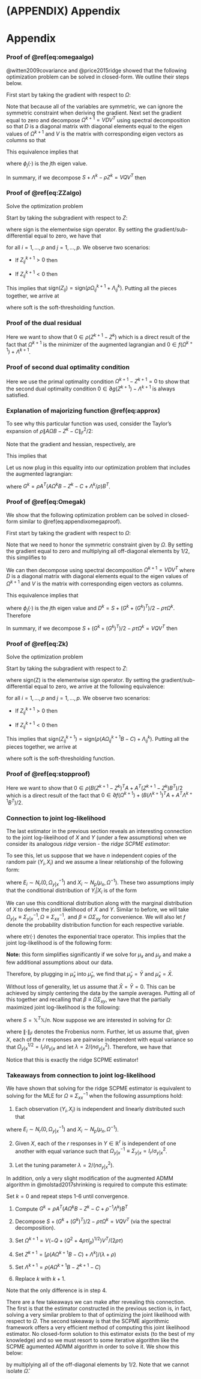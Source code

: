 
# (APPENDIX) Appendix {-}

# Appendix

### Proof of \@ref(eq:omegaalgo) {#proofomegaalgo}

@witten2009covariance and @price2015ridge showed that the following optimization problem can be solved in closed-form. We outline their steps below.

\begin{equation}
\Omega^{k + 1} = \arg\min_{\Omega \in \mathbb{S}_{+}^{p}}\left\{ tr\left(S\Omega\right) - \log\left|\Omega\right| + tr\left[\Lambda^{k}\left(\Omega - Z^{k}\right)\right] + \frac{\rho}{2}\left\| \Omega - Z^{k} \right\|_{F}^{2} \right\}
(\#eq:appendixomegaloglik)\notag
\end{equation}

First start by taking the gradient with respect to $\Omega$:

\begin{equation}
\begin{split}
  \nabla_{\Omega}&\left\{ tr\left(S\Omega\right) - \log\left|\Omega\right| + tr\left[\Lambda^{k}\left(\Omega - Z^{k}\right)\right] + \frac{\rho}{2}\left\| \Omega - Z^{k} \right\|_{F}^{2} \right\} \\
  &= S - \Omega^{-1} + \Lambda^{k} + \rho\left( \Omega - Z^{k} \right)
(\#eq:appendixomegagradient)\notag
\end{split}
\end{equation}

Note that because all of the variables are symmetric, we can ignore the symmetric constraint when deriving the gradient. Next set the gradient equal to zero and decompose $\Omega^{k + 1} = VDV^{T}$ using spectral decomposition so that $D$ is a diagonal matrix with diagonal elements equal to the eigen values of $\Omega^{k + 1}$ and $V$ is the matrix with corresponding eigen vectors as columns so that

\begin{equation}
S + \Lambda^{k} - \rho Z^{k} = (\Omega^{k + 1})^{-1} - \rho \Omega^{k + 1} = VD^{-1}V^{T} - \rho VDV^{T} =  V\left(D^{-1} - \rho D\right)V^{T}\notag
\end{equation}

This equivalence implies that

\begin{equation}
\phi_{j}\left( S + \Lambda^{k} - \rho Z^{k} \right) = \frac{1}{\phi_{j}(\Omega^{k + 1})} - \rho\phi_{j}(\Omega^{k + 1})\notag
\end{equation}

where $\phi_{j}(\cdot)$ is the $j$th eigen value.

\begin{equation}
\begin{split}
  &\Rightarrow \rho\phi_{j}^{2}(\Omega^{k + 1}) + \phi_{j}\left( S + \Lambda^{k} - \rho Z^{k} \right)\phi_{j}(\Omega^{k + 1}) - 1 = 0 \\
  &\Rightarrow \phi_{j}(\Omega^{k + 1}) = \frac{-\phi_{j}(S + \Lambda^{k} - \rho Z^{k}) \pm \sqrt{\phi_{j}^{2}(S + \Lambda^{k} - \rho Z^{k}) + 4\rho}}{2\rho}
\end{split}
\notag
\end{equation}

In summary, if we decompose $S + \Lambda^{k} - \rho Z^{k} = VQV^{T}$ then

\begin{equation}
\Omega^{k + 1} = \frac{1}{2\rho}V\left[ -Q + (Q^{2} + 4\rho I_{p})^{1/2}\right] V^{T}
(\#eq:appendixomegaproof)
\end{equation}


### Proof of \@ref(eq:ZZalgo) {#proofZZalgo}

Solve the optimization problem

\begin{equation}
Z^{k + 1} = \arg\min_{Z \in \mathbb{S}^{p}}\left\{ \lambda\left[ \frac{1 - \alpha}{2}\left\| Z \right\|_{F}^{2} + \alpha\left\| Z \right\|_{1} \right] + tr\left[\Lambda^{k}\left(\Omega^{k + 1} - Z\right)\right] + \frac{\rho}{2}\left\| \Omega^{k + 1} - Z \right\|_{F}^{2} \right\}
(\#eq:appendixZZloglik)\notag
\end{equation}

Start by taking the subgradient with respect to $Z$:

\begin{equation}
\begin{split}
  \partial&\left\{ \lambda\left[ \frac{1 - \alpha}{2}\left\| Z \right\|_{F}^{2} + \alpha\left\| Z \right\|_{1} \right] + tr\left[\Lambda^{k}\left(\Omega^{k + 1} - Z\right)\right] + \frac{\rho}{2}\left\| \Omega^{k + 1} - Z \right\|_{F}^{2} \right\} \\
  &= \partial\left\{ \lambda\left[ \frac{1 - \alpha}{2}\left\| Z \right\|_{F}^{2} + \alpha\left\| Z \right\|_{1} \right] \right\} + \nabla_{\Omega}\left\{ tr\left[\Lambda^{k}\left(\Omega^{k + 1} - Z\right)\right] + \frac{\rho}{2}\left\| \Omega^{k + 1} - Z \right\|_{F}^{2} \right\} \\
  &= \lambda(1 - \alpha)Z + \mbox{sign}(Z)\lambda\alpha - \Lambda^{k} - \rho\left( \Omega^{k + 1} - Z \right)
(\#eq:appendixZZgradient)\notag
\end{split}
\end{equation}

where sign is the elementwise sign operator. By setting the gradient/sub-differential equal to zero, we have that

\begin{equation}
Z_{ij}^{k + 1} = \frac{1}{\lambda(1 - \alpha) + \rho}\left( \rho \Omega_{ij}^{k + 1} + \Lambda_{ij}^{k} - \mbox{sign}(Z_{ij}^{k + 1})\lambda\alpha \right)
(\#eq:ZZsoftproof)\notag
\end{equation}

for all $i = 1,..., p$ and $j = 1,..., p$. We observe two scenarios:

- If $Z_{ij}^{k + 1} > 0$ then

\begin{equation}
\rho\Omega_{ij}^{k + 1} + \Lambda_{ij}^{k} > \lambda\alpha \notag
\end{equation}


- If $Z_{ij}^{k + 1} < 0$ then

\begin{equation}
\rho\Omega_{ij}^{k + 1} + \Lambda_{ij}^{k} < -\lambda\alpha \notag
\end{equation}

This implies that $\mbox{sign}(Z_{ij}) = \mbox{sign}(\rho\Omega_{ij}^{k + 1} + \Lambda_{ij}^{k})$. Putting all the pieces together, we arrive at

\begin{equation}
\begin{split}
Z_{ij}^{k + 1} &= \frac{1}{\lambda(1 - \alpha) + \rho}\mbox{sign}\left(\rho\Omega_{ij}^{k + 1} + \Lambda_{ij}^{k}\right)\left( \left| \rho\Omega_{ij}^{k + 1} + \Lambda_{ij}^{k} \right| - \lambda\alpha \right)_{+} \\
&= \frac{1}{\lambda(1 - \alpha) + \rho}\mbox{soft}\left(\rho\Omega_{ij}^{k + 1} + \Lambda_{ij}^{k}, \lambda\alpha\right)
(\#eq:appendixZZproof)\notag
\end{split}
\end{equation}

where soft is the soft-thresholding function.



### Proof of the dual residual {#proofdualresidual}

Here we want to show that $0 \in \rho\left(Z^{k + 1} - Z^{k}\right)$ which is a direct result of the fact that $\Omega^{k + 1}$ is the minimizer of the augmented lagrangian and $0 \in f\left(\Omega^{k + 1}\right) + \Lambda^{k + 1}$.

\begin{equation}
\begin{split}
  0 &\in \partial \left\{ f\left(\Omega^{k + 1}\right) + tr\left[ \Lambda^{k}\left( \Omega^{k + 1} - Z^{k} \right) \right] + \frac{\rho}{2}\left\| \Omega^{k + 1} - Z^{k} \right\|_{F}^{2} \right\} \\
  &= \partial f\left(\Omega^{k + 1}\right) + \Lambda^{k} + \rho\left(\Omega^{k + 1} - Z^{k}\right) \\
  &= \partial f\left(\Omega^{k + 1}\right) + \Lambda^{k} + \rho\left(\Omega^{k + 1} + Z^{k + 1} - Z^{k + 1} - Z^{k}\right) \\
  &= \partial f\left(\Omega^{k + 1}\right) + \Lambda^{k} + \rho\left(\Omega^{k + 1} - Z^{k + 1}\right) + \rho\left(Z^{k + 1} - Z^{k}\right) \\
  &= \partial f\left(\Omega^{k + 1}\right) + \Lambda^{k + 1} + \rho\left(Z^{k + 1} - Z^{k}\right) \\
  \Rightarrow 0 &\in \rho\left( Z^{k + 1} - Z^{k} \right)
(\#eq:appendixdualresidual)\notag
\end{split}
\end{equation}



### Proof of second dual optimality condition {#proofdualopt}

Here we use the primal optimality condition $\Omega^{k + 1} - Z^{k + 1} = 0$ to show that the second dual optimality condition $0 \in \partial g\left(Z^{k + 1}\right) - \Lambda^{k + 1}$ is always satisfied.

\begin{equation}
\begin{split}
  0 &\in \partial \left\{ g\left(Z^{k + 1}\right) + tr\left[ \Lambda^{k}\left( \Omega^{k + 1} - Z^{k + 1} \right) \right] + \rho\left\| \Omega^{k + 1} - Z^{k + 1} \right\|_{F}^{2} \right\} \\
  &= \partial g\left(Z^{k + 1}\right) - \Lambda^{k} - \rho\left(\Omega^{k + 1} - Z^{k + 1}\right) \\
  &= \partial g\left(Z^{k + 1}\right) - \Lambda^{k + 1} \\
(\#eq:appendixdualopt)\notag
\end{split}
\end{equation}



### Explanation of majorizing function \@ref(eq:approx) {#taylorsexp}

To see why this particular function was used, consider the Taylor's expansion of $\rho\left\|A\Omega B - Z^{k} - C\right\|_{F}^{2}/2$:

\begin{equation}
\begin{split}
  \frac{\rho}{2}\left\| A\Omega B - Z^{k} - C \right\|_{F}^{2} &\approx \frac{\rho}{2}\left\| A\Omega^{k} B - Z^{k} - C \right\|_{F}^{2} \\
  &+ \frac{\rho}{2}vec\left( \Omega - \Omega^{k}\right)^{T}\left(A^{T}A \otimes BB^{T}\right)vec\left(\Omega - \Omega^{k}\right) \\
  &+ \rho vec\left(\Omega - \Omega^{k}\right)^{T}vec\left(BB^{T}\Omega^{k}A^{T}A - B(Z^{k})^{T}A - BC^{T}A \right)
(\#eq:taylors)\notag
\end{split}
\end{equation}

Note that the gradient and hessian, respectively, are

\begin{equation}
  \nabla_{\Omega}\left\{ \frac{\rho}{2}\left\|A\Omega B - Z - C\right\|_{F}^{2} \right\} = \rho BB^{T}\Omega A^{T}A - \rho BZ^{T}A - \rho BC^{T}A
(\#eq:gradient)\notag
\end{equation}

\begin{equation}
\nabla_{\Omega}^{2}\left\{ \frac{\rho}{2}\left\|A\Omega B - Z - C \right\|_{F}^{2} \right\} = \rho\left(A^{T}A \otimes BB^{T} \right)
(\#eq:hessian)\notag
\end{equation}

This implies that

\begin{equation}
\begin{split}
  \frac{\rho}{2}\left\| A\Omega B - Z^{k} - C \right\|_{F}^{2} &+ \frac{\rho}{2}vec\left(\Omega - \Omega^{k} \right)^{T}Q\left(\Omega - \Omega^{k} \right) \\
  &\approx \frac{\rho}{2}\left\| A\Omega^{k} B - Z^{k} - C \right\|_{F}^{2} + \frac{\rho}{2}vec\left(\Omega - \Omega^{k} \right)^{T}Q\left(\Omega - \Omega^{k} \right) \\
  &+ \frac{\rho}{2}vec\left( \Omega - \Omega^{k}\right)^{T}\left(A^{T}A \otimes BB^{T}\right)vec\left(\Omega - \Omega^{k}\right) \\
  &+ \rho vec\left(\Omega - \Omega^{k}\right)^{T}vec\left(BB^{T}\Omega^{k}A^{T}A - B(Z^{k})^{T}A - BC^{T}A \right) \\
  &= \frac{\rho}{2}\left\| A\Omega^{k} B - Z^{k} - C \right\|_{F}^{2} + \frac{\rho\tau}{2}\left\|\Omega - \Omega^{k}\right\|_{F}^{2} \\
  &+ \rho tr\left[\left(\Omega - \Omega^{k}\right)\left(BB^{T}\Omega^{k}A^{T}A - B(Z^{k})^{T}A - BC^{T}A \right)\right]
(\#eq:penapprox)\notag
\end{split}
\end{equation}

Let us now plug in this equality into our optimization problem that includes the augmented lagrangian:

\begin{equation}
\begin{split}
  \hat{Omega}^{k + 1} &:= \arg\min_{\Omega \in \mathbb{S}_{+}^{p}}\tilde{L}_{\rho}(\Omega, Z^{k}, \Lambda^{k}) \\
  &= \arg\min_{\Omega \in \mathbb{S}_{+}^{p}}\left\{\begin{matrix}
 tr\left(S\Omega\right) - \log\left|\Omega\right| + tr\left[(\Lambda^{k})^{T}(A\Omega B - Z^{k} - C) \right] + \rho\left\|A\Omega B - Z^{k} - C \right\|_{F}^{2}/2 \end{matrix}\right. \\
  &+ \left.\begin{matrix} vec\left(\Omega - \Omega^{k}\right)^{T}\rho Q\left(\Omega - \Omega^{k}\right)/2 \end{matrix}\right\} \\
  &= \arg\min_{\Omega \in \mathbb{S}_{+}^{p}}\left\{\begin{matrix}
 tr\left(S\Omega\right) - \log\left|\Omega\right| + tr\left[(\Lambda^{k})^{T}(A\Omega B - Z^{k} - C) \right] + \rho\left\|A\Omega^{k} B - Z^{k} - C \right\|_{F}^{2}/2 \end{matrix}\right. \\
  &+ \left.\begin{matrix} \rho\tau\left\|\Omega - \Omega^{k}\right\|_{F}^{2}/2 + tr\left[\rho\left(\Omega - \Omega^{k}\right)\left(BB^{T}\Omega^{k}A^{T}A - B(Z^{k})^{T}A - BC^{T}A \right)\right] \end{matrix}\right\} \\
  &= \arg\min_{\Omega \in \mathbb{S}_{+}^{p}}\left\{\begin{matrix}
 tr\left[\left(S + \rho A^{T}(A\Omega^{k}B - Z^{k} - C + \Lambda^{k}/\rho)B^{T} \right)\Omega\right] \end{matrix}\right. \\
  &- \left.\begin{matrix} \log\left|\Omega\right| + \rho\tau\left\|\Omega - \Omega^{k}\right\|_{F}^{2}/2 \end{matrix}\right\} \\
  &= \arg\min_{\Omega \in \mathbb{S}_{+}^{p}}\left\{
 tr\left[\left(S + G^{k} \right)\Omega\right] - \log\left|\Omega\right| + \rho\tau\left\|\Omega - \Omega^{k}\right\|_{F}^{2}/2 \right\} \\
(\#eq:omegaapprox)\notag
\end{split}
\end{equation}

where $G^{k} = \rho A^{T}(A\Omega^{k}B - Z^{k} - C + \Lambda^{k}/\rho)B^{T}$.


### Proof of \@ref(eq:Omegak) {#proofOmegak}

We show that the following optimization problem can be solved in closed-form similar to \@ref(eq:appendixomegaproof).

\begin{equation}
\Omega^{k + 1} = \arg\min_{\Omega \in \mathbb{S}_{+}^{p}}\left\{tr\left[\left(S + G^{k}\right)\Omega\right] - \log\left|\Omega\right| + \frac{\rho\tau}{2}\left\|\Omega - \Omega^{k}\right\|_{F}^{2} \right\}
(\#eq:appendixomegaloglik2)\notag
\end{equation}

First start by taking the gradient with respect to $\Omega$:

\begin{equation}
\begin{split}
  &\nabla_{\Omega}\left\{tr\left[\left(S + G^{k}\right)\Omega\right] - \log\left|\Omega\right| + \frac{\rho\tau}{2}\left\|\Omega - \Omega^{k}\right\|_{F}^{2} \right\} \\
  &= 2S - S\circ I_{p} + G^{k} + (G^{k})^{T} - G^{k}\circ I_{p} - 2\Omega^{-1} + \Omega^{-1}\circ I_{p} \\
  &+ \frac{\rho\tau}{2}\left[2\Omega - 2(\Omega^{k})^{T} + 2\Omega^{T} - 2\Omega^{k} - 2(\Omega - \Omega^{k})^{T}\circ I_{p} \right]
(\#eq:appendixomegagradient2)\notag
\end{split}
\end{equation}

Note that we need to honor the symmetric constraint given by $\Omega$. By setting the gradient equal to zero and multiplying all off-diagonal elements by $1/2$, this simplifies to

\begin{equation}
S + \frac{1}{2}\left(G^{k} + (G^{k})^{T}\right) - \rho\tau\Omega^{k} = (\Omega^{k + 1})^{-1} - \rho\tau\Omega^{k + 1} \notag
\end{equation}

We can then decompose using spectral decomposition $\Omega^{k + 1} = VDV^{T}$ where $D$ is a diagonal matrix with diagonal elements equal to the eigen values of $\Omega^{k + 1}$ and $V$ is the matrix with corresponding eigen vectors as columns.

\begin{equation}
S + \frac{1}{2}\left(G^{k} + (G^{k})^{T}\right) - \rho\tau\Omega^{k} = VD^{-1}V^{T} - \rho\tau VDV^{T} = V\left(D^{-1} - \rho\tau D\right)V^{T} \notag
\end{equation}

This equivalence implies that

\begin{equation}
\phi_{j}\left( D^{k} \right) = \frac{1}{\phi_{j}(\Omega^{k + 1})} - \rho\tau\phi_{j}(\Omega^{k + 1}) \notag
\end{equation}

where $\phi_{j}(\cdot)$ is the $j$th eigen value and $D^{k} = S + \left(G^{k} + (G^{k})^{T}\right)/2 - \rho\tau\Omega^{k}$. Therefore

\begin{equation}
\begin{split}
  &\Rightarrow \rho\tau\phi_{j}^{2}(\Omega^{k + 1}) + \phi_{j}\left( D^{k} \right)\phi_{j}(\Omega^{k + 1}) - 1 = 0 \\
  &\Rightarrow \phi_{j}(\Omega^{k + 1}) = \frac{-\phi_{j}(D^{k}) \pm \sqrt{\phi_{j}^{2}(D^{k}) + 4\rho\tau}}{2\rho\tau}
\end{split}
\notag
\end{equation}

In summary, if we decompose $S + \left(G^{k} + (G^{k})^{T}\right)/2 - \rho\tau\Omega^{k} = VQV^{T}$ then

\begin{equation}
\Omega^{k + 1} = \frac{1}{2\rho\tau}V\left[ -Q + (Q^{2} + 4\rho\tau I_{p})^{1/2}\right] V^{T}
(\#eq:appendixomegaproof2)\notag
\end{equation}



### Proof of \@ref(eq:Zk) {#proofZk}

Solve the optimization problem

\begin{equation}
Z^{k + 1} = \arg\min_{Z \in \mathbb{R}^{n \times r}}\left\{ \lambda\left\| Z \right\|_{1} + tr\left[(\Lambda^{k})^{T}\left(A\Omega^{k + 1}B - Z - C\right)\right] + \frac{\rho}{2}\left\| A\Omega^{k + 1}B - Z - C \right\|_{F}^{2} \right\}
(\#eq:appendixZZloglik2)\notag
\end{equation}

Start by taking the subgradient with respect to $Z$:

\begin{equation}
\begin{split}
  \partial&\left\{ \lambda\left\| Z \right\|_{1} + tr\left[(\Lambda^{k})^{T}\left(A\Omega^{k + 1}B - Z - C\right)\right] + \frac{\rho}{2}\left\| A\Omega^{k + 1}B - Z - C \right\|_{F}^{2} \right\} \\
  &= \partial\left\{ \lambda\left\| Z \right\|_{1} \right\} + \nabla_{\Omega}\left\{ tr\left[(\Lambda^{k})^{T}\left(A\Omega^{k + 1}B - Z - C\right)\right] + \frac{\rho}{2}\left\| A\Omega^{k + 1}B - Z - C \right\|_{F}^{2} \right\} \\
  &= \mbox{sign}(Z)\lambda - \Lambda^{k} - \rho\left( A\Omega^{k + 1}B - Z - C \right)
(\#eq:appendixZZgradient2)\notag
\end{split}
\end{equation}

where $\mbox{sign(Z)}$ is the elementwise sign operator. By setting the gradient/sub-differential equal to zero, we arrive at the following equivalence:

\begin{equation}
Z_{ij}^{k + 1} = \frac{1}{\rho}\left( \rho(A\Omega_{ij}^{k + 1}B - C) + \Lambda_{ij}^{k} - Sign(Z_{ij}^{k + 1})\lambda \right)
(\#eq:ZZsoftproof2)\notag
\end{equation}

for all $i = 1,..., p$ and $j = 1,..., p$. We observe two scenarios:

- If $Z_{ij}^{k + 1} > 0$ then

\begin{equation}
\rho\left(A\Omega_{ij}^{k + 1}B - C\right) + \Lambda_{ij}^{k} > \lambda\alpha \notag
\end{equation}


- If $Z_{ij}^{k + 1} < 0$ then

\begin{equation}
\rho\left(A\Omega_{ij}^{k + 1}B - C\right) + \Lambda_{ij}^{k} < -\lambda\alpha \notag
\end{equation}

This implies that $\mbox{sign}(Z_{ij}^{k + 1}) = \mbox{sign}\left(\rho(A\Omega_{ij}^{k + 1}B - C) + \Lambda_{ij}^{k}\right)$. Putting all the pieces together, we arrive at

\begin{equation}
\begin{split}
Z_{ij}^{k + 1} &= \frac{1}{\rho}\mbox{sign}\left(\rho(A\Omega_{ij}^{k + 1}B - C) + \Lambda_{ij}^{k}\right)\left( \left| \rho(A\Omega_{ij}^{k + 1}B - C) + \Lambda_{ij}^{k} \right| - \lambda \right)_{+} \\
&= \frac{1}{\rho}\mbox{soft}\left(\rho(A\Omega_{ij}^{k + 1}B - C) + \Lambda_{ij}^{k}, \lambda\right)
(\#eq:appendixZZproof2)\notag
\end{split}
\end{equation}

where soft is the soft-thresholding function.



### Proof of \@ref(eq:stopproof) {#proofstopproof}

Here we want to show that $0 \in \rho\left( B(Z^{k + 1} - Z^{k})^{T}A + A^{T}(Z^{k + 1} - Z^{k})B^{T} \right)/2$ which is a direct result of the fact that $0 \in \partial f\left(\Omega^{k + 1} \right) + \left(B(\Lambda^{k + 1})^{T}A + A^{T}\Lambda^{k + 1}B^{T} \right)/2$.

\begin{equation}
\begin{split}
  0 &\in \partial \left\{ f\left(\Omega^{k + 1}\right) + tr\left[ \Lambda^{k}\left( A\Omega^{k + 1}B - Z^{k} - C \right) \right] + \rho\left\| A\Omega^{k + 1}B - Z^{k} - C \right\|_{F}^{2}/2 \right\} \\
  &= \partial f\left(\Omega^{k + 1} \right) + \left(B(\Lambda^{k})^{T}A + A^{T}\Lambda^{k}B^{T} \right)/2 + \rho\left( BB^{T}\Omega^{k + 1}A^{T}A + A^{T}A\Omega^{k + 1}BB^{T} \right)/2 \\
  &- \rho\left( A^{T}(Z^{k} + C)B^{T} + B(Z^{k} + C)^{T}A \right)/2 \\
  &= \partial f\left(\Omega^{k + 1} \right) + \left(B(\Lambda^{k})^{T}A + A^{T}\Lambda^{k}B^{T} \right)/2 \\
  &+ \rho\left( B(B^{T}\Omega^{k + 1}A^{T} - (Z^{k})^{T} - C^{T})A + A^{T}(A\Omega^{k + 1}B - Z^{k} - C)B^{T} \right)/2 \\
  &= \partial f\left(\Omega^{k + 1} \right) + \left( B(\Lambda^{k})^{T}A + A^{T}\Lambda^{k}B^{T} \right)/2 + \rho\left(A^{T}(A\Omega^{k + 1}B - Z^{k + 1} + Z^{k + 1} - Z^{k} - C)B^{T} \right)/2 \\
  &+ \rho\left(B(B^{T}\Omega^{k + 1}A^{T} - (Z^{k + 1})^{T} + (Z^{k + 1})^{T} - (Z^{k})^{T} - C^{T})A \right)/2 \\
  &= \partial f\left(\Omega^{k + 1} \right) + \left[ B\left((\Lambda^{k})^{T} + \rho(B^{T}\Omega^{k + 1}A^{T} - (Z^{k + 1})^{T} - C^{T}) \right)A \right]/2 \\
  &+ \left[ A^{T}\left(\Lambda^{k} + \rho(A\Omega^{k + 1}B - Z^{k + 1} - c)B \right)B^{T} \right]/2 + \rho\left(B(Z^{k + 1} - Z^{k})^{T}A + A^{T}(Z^{k + 1} - Z^{k})B^{T} \right)/2 \\
  &= \partial f\left(\Omega^{k + 1} \right) + \left(B(\Lambda^{k + 1})^{T}A + A^{T}\Lambda^{k + 1}B^{T} \right)/2 + \rho\left(B(Z^{k + 1} - Z^{k})^{T}A + A^{T}(Z^{k + 1} - Z^{k})B^{T} \right)/2 \\
  \Rightarrow 0 &\in \rho\left( B(Z^{k + 1} - Z^{k})^{T}A + A^{T}(Z^{k + 1} - Z^{k})B^{T} \right)/2
(\#eq:appendixstopproof)\notag
\end{split}
\end{equation}



### Connection to joint log-likelihood

The last estimator in the previous section reveals an interesting connection to the joint log-likelihood of $X$ and $Y$ (under a few assumptions) when we consider its analogous *ridge* version - the *ridge SCPME estimator*:

\begin{equation}
\hat{\Omega} = \arg\min_{\Omega \in \mathbb{S}_{+}^{p}}\left\{ tr(S\Omega) - \log\left| \Omega \right| + \frac{\lambda}{2}\left\| \mathbb{X}\Omega \Sigma_{xy} - \mathbb{Y} \right\|_{F}^{2} \right\}
\end{equation}

To see this, let us suppose that we have $n$ independent copies of the random pair $(Y_{i}, X_{i})$ and we assume a linear relationship of the following form:

\begin{equation}
Y_{i} = \mu_{y} + \beta^{T}\left(X_{i} - \mu_{x}\right) + E_{i}
\end{equation}

where $E_{i} \sim N_{r}\left( 0, \Omega_{y | x}^{-1} \right)$ and $X_{i} \sim N_{p}\left( \mu_{x}, \Omega^{-1} \right)$. These two assumptions imply that the conditional distribution of $Y_{i}|X_{i}$ is of the form

\begin{equation}
Y_{i} | X_{i} \sim N_{r}\left( \mu_{y} + \beta^{T}\left(X_{i} - \mu_{x}\right), \Omega_{y | x}^{-1} \right)
\end{equation}

We can use this conditional distribution along with the marginal distribution of $X$ to derive the joint likelihood of $X$ and $Y$. Similar to before, we will take $\Omega_{y | x} \equiv \Sigma_{y | x}^{-1}, \Omega \equiv \Sigma_{xx}^{-1}, \mbox{ and } \beta \equiv \Omega\Sigma_{xy}$ for convenience. We will also let $f$ denote the probability distribution function for each respective variable.

\begin{equation}
\begin{split}
  L&\left( \Omega_{y | x}, \Omega, \mu_{x}, \mu_{y}, \beta | Y, X \right) \propto f\left(Y | X; \Omega_{y | x}, \Omega, \mu_{x}, \mu_{y}, \beta \right) \times f\left(X; \Omega, \mu_{x} \right) \\
  &= \prod_{i = 1}^{n} (2\pi)^{-r/2}\left| \Omega_{y | x} \right|^{1/2} \exp\left[ -\frac{1}{2}\left( Y_{i} - \mu_{y} - \beta^{T}\left(X_{i} - \mu_{x}\right) \right)^{T}\Omega_{y | x}\left( Y_{i} - \mu_{y} - \beta^{T}\left(X_{i} - \mu_{x}\right) \right) \right] \\
  &\times (2\pi)^{-p/2}\left| \Omega \right|^{1/2} \exp\left[ -\frac{1}{2}\left( X_{i} - \mu_{x} \right)^{T}\Omega\left( X_{i} - \mu_{x} \right) \right] \\
  &\propto \left| \Omega_{y | x} \right|^{n/2}\mbox{etr}\left[ -\frac{1}{2}\sum_{i = 1}^{n}\left( Y_{i} - \mu_{y} - \beta^{T}\left(X_{i} - \mu_{x}\right) \right)\left( Y_{i} - \mu_{y} - \beta^{T}\left(X_{i} - \mu_{x}\right) \right)^{T}\Omega_{y | x} \right] \\
  &\times \left| \Omega \right|^{n/2}\mbox{etr}\left[ -\frac{1}{2}\sum_{i = 1}^{n}\left( X_{i} - \mu_{x} \right)\left( X_{i} - \mu_{x} \right)^{T}\Omega \right]
(\#eq:jointlik)\notag
\end{split}
\end{equation}

where $\mbox{etr}\left( \cdot \right)$ denotes the exponential trace operator. This implies that the joint log-likelihood is of the following form:

\begin{equation}
\begin{split}
  l&\left( \Omega_{y | x}, \Omega, \mu_{x}, \mu_{y}, \beta | Y, X \right) = const. + \frac{n}{2}\log\left| \Omega \right| - \frac{1}{2}\sum_{i = 1}^{n}tr\left[ \left( X_{i} - \mu_{x} \right)\left( X_{i} - \mu_{x} \right)^{T}\Omega \right] \\
  &+ \frac{n}{2}\log\left| \Omega_{y | x} \right| - \frac{1}{2}\sum_{i = 1}^{n} tr\left[ \left( Y_{i} - \mu_{y} - \beta^{T}\left(X_{i} - \mu_{x}\right) \right)\left( Y_{i} - \mu_{y} - \beta^{T}\left(X_{i} - \mu_{x}\right) \right)^{T}\Omega_{y | x} \right]
(\#eq:jointloglik)\notag
\end{split}
\end{equation}

**Note:** this form simplifies significantly if we solve for $\mu_{x}$ and $\mu_{y}$ and make a few additional assumptions about our data.

\begin{equation}
\begin{split}
 \nabla_{\mu_{y}}l\left\{\cdot\right\} &= \nabla_{\mu_{y}}\left\{ -\frac{1}{2}tr\left[ -n\mu_{y}\left(\bar{Y} - \beta^{T}(\bar{X} - \mu_{x})\right)^{T}\Omega_{y | x} - n\left(\bar{Y} - \beta^{T}(\bar{X} - \mu_{x})\right)\mu_{y}^{T}\Omega_{y | x} + n\mu_{y}\mu_{y}^{T}\Omega_{y | x} \right] \right\} \\
 &= -\frac{1}{2}\left[ -n\Omega_{y | x}\left(\bar{Y} - \beta^{T}(\bar{X} - \mu_{x}) \right) - n\Omega_{y | x}\left(\bar{Y} - \beta^{T}(\bar{X} - \mu_{x}) \right) + 2n\Omega_{y | x}\mu_{y} \right] \\
 \Rightarrow \hat{\mu}_{y} &= \bar{Y} - \hat{\beta}^{T}\left(\bar{X} - \hat{\mu_{x}}\right)
 (\#eq:gradient2)\notag
\end{split}
\end{equation}


\begin{equation}
\begin{split}
  \nabla_{\mu_{x}}l\left\{\cdot\right\} &= \nabla_{\mu_{x}}\left\{ -\frac{1}{2}tr\left[n\beta^{T}\mu_{x}\left(\bar{Y} - \mu_{y} - \beta^{T}\bar{X} \right)^{T}\Omega_{y | x} + n\left(\bar{Y} - \mu_{y} - \beta^{T}\bar{X} \right)\mu_{x}^{T}\beta\Omega_{y | x} + \beta^{T}\mu_{x}\mu_{x}^{T}\beta\Omega_{y | x} \right] \right\} \\
 &-\nabla_{\mu_{x}}\left\{\frac{1}{2}tr\left[ -n\mu_{x}\bar{X}^{T}\Omega - n\bar{X}\mu_{x}^{T}\Omega + n\mu_{x}\mu_{x}^{T}\Omega \right] \right\} \\
 &= -\frac{1}{2}\left[n\beta\Omega_{y | x}\left(\bar{Y} - \mu_{y} - \beta^{T}\bar{X} \right) + n\beta\Omega_{y | x}\left(\bar{Y} - \mu_{y} - \beta^{T}\bar{X} \right) + 2\beta\Omega_{y | x}\beta^{T}\mu_{x} \right] \\
 &-\frac{1}{2}\left( -n\Omega\bar{X} - n\Omega\bar{X} + 2n\Omega\mu_{x} \right) \\
 \Rightarrow 0 &= -n\hat{\beta}\hat{\Omega}_{y | x}(\bar{Y} - \hat{\mu}_{y} - \hat{\beta}^{T}\bar{X}) - \hat{\beta}\hat{\Omega}_{y | x}\hat{\beta}^{T}\hat{\mu}_{x} + n\hat{\Omega}\bar{X} - n\hat{\Omega}\hat{\mu}_{x} \\
 \Rightarrow 0 &= n\hat{\Omega}\bar{X} - n\hat{\Omega}\hat{\mu}_{x} \\
 \Rightarrow \hat{\mu}_{x} &= \bar{X}
(\#eq:gradient3)\notag
\end{split}
\end{equation}

Therefore, by plugging in $\hat{\mu}_{x}$ into $\hat{\mu}_{y}$, we find that $\hat{\mu}_{y} = \bar{Y}$ and $\hat{\mu}_{x} = \bar{X}$.

Without loss of generality, let us assume that $\bar{X} = \bar{Y} = 0$. This can be achieved by simply centering the data by the sample averages. Putting all of this together and recalling that $\beta \equiv \Omega\Sigma_{xy}$, we have that the partially maximized joint log-likelihood is the following:

\begin{equation}
\begin{split}
  l\left( \Omega_{y | x}, \Omega, \Sigma_{xy} | Y, X \right) &= const. + \frac{n}{2}\log\left| \Omega_{y | x} \right| - \frac{1}{2}\sum_{i = 1}^{n} tr\left[ \left( Y_{i} - \Sigma_{xy}^{T}\Omega X_{i} \right)\left( Y_{i} - \Sigma_{xy}^{T}\Omega X_{i} \right)^{T}\Omega_{y | x} \right] \\
  &+\frac{n}{2}\log\left| \Omega \right| - \frac{1}{2}\sum_{i = 1}^{n}tr\left( X_{i}X_{i}^{T}\Omega \right) \\
  &= const. + \frac{n}{2}\log\left| \Omega_{y | x} \right| - \frac{1}{2}tr\left[ \left( \mathbb{Y} - \mathbb{X}\Omega\Sigma_{xy} \right)^{T}\left( \mathbb{Y} - \mathbb{X}\Omega\Sigma_{xy} \right)\Omega_{y | x} \right] \\
  &+ \frac{n}{2}\log\left| \Omega \right| - \frac{1}{2}tr\left( \mathbb{X}^{T}\mathbb{X}\Omega \right) \\
  &= const. + \frac{n}{2}\log\left| \Omega_{y | x} \right| - \frac{1}{2}tr\left[ \left( \mathbb{Y} - \mathbb{X}\Omega\Sigma_{xy} \right)^{T}\left( \mathbb{Y} - \mathbb{X}\Omega\Sigma_{y | x} \right)\Omega_{y | x} \right] \\
  &+ \frac{n}{2}\log\left| \Omega \right| - \frac{n}{2}tr\left( S\Omega \right)
(\#eq:partialjointloglik)\notag
\end{split}
\end{equation}

where $S = \mathbb{X}^{T}\mathbb{X}/n$. Now suppose we are interested in solving for $\Omega$:

\begin{equation}
\begin{split}
  \hat{\Omega} &= \arg\min_{\Omega \in \mathbb{S}_{+}^{p}}-l\left( \Omega_{y | x}, \Omega, \Sigma_{xy} | Y, X \right) \\
  &= \arg\min_{\Omega \in \mathbb{S}_{+}^{p}}\left\{ \frac{1}{2}tr\left[ \left( \mathbb{Y} - \mathbb{X}\Omega\Sigma_{xy} \right)^{T}\left( \mathbb{Y} - \mathbb{X}\Omega\Sigma_{xy} \right)\Omega_{y | x} \right] + \frac{n}{2}tr\left( S\Omega \right) - \frac{n}{2}\log\left| \Omega \right| \right\} \\
  &= \arg\min_{\Omega \in \mathbb{S}_{+}^{p}}\left\{ tr\left( S\Omega \right) - \log\left| \Omega \right| + \frac{1}{n}\left\| \left( \mathbb{Y} - \mathbb{X}\Omega\Sigma_{xy} \right)\Omega_{y | x}^{1/2} \right\|_{F}^{2} \right\}
(\#eq:omegajointloglik)\notag
\end{split}
\end{equation}

where $\left\|\cdot\right\|_{F}$ denotes the Frobenius norm. Further, let us assume that, given $X$, each of the $r$ responses are pairwise independent with equal variance so that $\Omega_{y | x}^{1/2} = I_{r}/\sigma_{y | x}$ and let $\lambda = 2/(n\sigma_{y | x}^{2})$. Therefore, we have that

\begin{equation}
\hat{\Omega} = \arg\min_{\Omega \in \mathbb{S}_{+}^{p}}\left\{ tr\left( S\Omega \right) - \log\left| \Omega \right| + \frac{\lambda}{2}\left\| \mathbb{X}\Omega\Sigma_{xy} - \mathbb{Y} \right\|_{F}^{2} \right\}
(\#eq:omegajointmle)\notag
\end{equation}

Notice that this is exactly the ridge SCPME estimator!



### Takeaways from connection to joint log-likelihood

We have shown that solving for the ridge SCPME estimator is equivalent to solving for the MLE for $\Omega \equiv \Sigma_{xx}^{-1}$ when the following assumptions hold:

1. Each observation $(Y_{i}, X_{i})$ is independent and linearly distributed such that

\begin{equation}
Y_{i} = \mu_{y} + \beta^{T}\left(X_{i} - \mu_{x}\right) + E_{i}
(\#eq:linregression2)\notag
\end{equation}

where $E_{i} \sim N_{r}\left( 0, \Omega_{y | x}^{-1} \right)$ and $X_{i} \sim N_{p}\left( \mu_{x}, \Omega^{-1} \right)$.

2. Given $X$, each of the $r$ responses in $Y \in \mathbb{R}^{r}$ is independent of one another with equal variance such that $\Omega_{y | x}^{-1} \equiv \Sigma_{y | x} = I_{r}/\sigma_{y | x}^{2}$.

3. Let the tuning parameter $\lambda = 2/(n\sigma_{y | x}^{2})$.

In addition, only a very slight modification of the augmented ADMM algorithm in @molstad2017shrinking is required to compute this estimate:

Set $k = 0$ and repeat steps 1-6 until convergence.

1. Compute $G^{k} = \rho A^{T}\left( A\Omega^{k} B - Z^{k} - C + \rho^{-1}\Lambda^{k} \right)B^{T}$

2. Decompose $S + \left( G^{k} + (G^{k})^{T} \right)/2 - \rho\tau\Omega^{k} = VQV^{T}$ (via the spectral decomposition).

3. Set $\Omega^{k + 1} = V\left( -Q + (Q^{2} + 4\rho\tau I_{p})^{1/2} \right)V^{T}/(2\rho\tau)$

4. Set $Z^{k + 1} = \left[ \rho\left( A\Omega^{k + 1} B - C \right) + \Lambda^{k} \right]/(\lambda + \rho)$

5. Set $\Lambda^{k + 1} = \rho\left( A\Omega^{k + 1} B - Z^{k + 1} - C \right)$

6. Replace $k$ with $k + 1$.

Note that the only difference is in step 4.

There are a few takeaways we can make after revealing this connection. The first is that the estimator constructed in the previous section is, in fact, solving a very similar problem to that of optimizing the joint likelihood with respect to $\Omega$. The second takeaway is that the SCPME algorithmic framework offers a very efficient method of computing this joint likelihood estimator. No closed-form solution to this estimator exists (to the best of my knowledge) and so we must resort to some iterative algorithm like the SCPME agumented ADMM algorithm in order to solve it. We show this below:

\begin{equation}
\hat{\Omega} = \arg\min_{\Omega \in \mathbb{S}_{+}^{p}}\left\{ tr\left(S\Omega\right) - \log\left|\Omega\right| + \frac{\lambda}{2}\left\|\mathbb{X}\Omega\hat{\Sigma}_{xy} - \mathbb{Y}\right\|_{F}^{2} \right\}
(\#eq:penregression2)\notag
\end{equation}

\begin{equation}
\begin{split}
  \nabla_{\Omega}&\left\{ tr\left(S\Omega\right) - \log\left|\Omega\right| + \frac{\lambda}{2}\left\|\mathbb{X}\Omega\hat{\Sigma}_{xy} - \mathbb{Y}\right\|_{F}^{2} \right\} \\
  &= \nabla_{\Omega}\left\{ tr\left(S\Omega\right) - \log\left|\Omega\right| + \frac{\lambda}{2}tr\left[(\mathbb{X}\Omega\hat{\Sigma}_{xy} - \mathbb{Y})^{T}(\mathbb{X}\Omega\hat{\Sigma}_{xy} - \mathbb{Y}) \right] \right\} \\
  &= \nabla_{\Omega}\left\{ tr\left(S\Omega\right) - \log\left|\Omega\right| + \frac{\lambda}{2}tr\left(\Omega\mathbb{X}^{T}\mathbb{X}\Omega\hat{\Sigma}_{xy}\hat{\Sigma}_{xy}^{T} - 2\Omega\hat{\Sigma}_{xy}\mathbb{Y}^{T}\mathbb{X} \right) \right\} \\
  &= 2S - S\circ I_{p} - 2\Omega^{-1} + \Omega^{-1}\circ I_{p} + \lambda\mathbb{X}^{T}\mathbb{X}\Omega\hat{\Sigma}_{xy}\hat{\Sigma}_{xy}^{T} + \lambda\hat{\Sigma}_{xy}\hat{\Sigma}_{xy}^{T}\Omega\mathbb{X}^{T}\mathbb{X} \\
  &- \lambda\mathbb{X}^{T}\mathbb{X}\Omega\hat{\Sigma}_{xy}\hat{\Sigma}_{xy}^{T}\circ I_{p} - \hat{\Sigma}_{xy}\mathbb{Y}^{T}\mathbb{X} - \mathbb{X}^{T}\mathbb{Y}\hat{\Sigma}_{xy} + \hat{\Sigma}_{xy}\mathbb{Y}^{T}\mathbb{X}\circ I_{P} \\
  \Rightarrow 0 &= S - \hat{\Omega}^{-1} + \frac{\lambda}{2}\left(\mathbb{X}^{T}\mathbb{X}\hat{\Omega}\hat{\Sigma}_{xy}\hat{\Sigma}_{xy}^{T} + \hat{\Sigma}_{xy}\hat{\Sigma}_{xy}^{T}\hat{\Omega}\mathbb{X}^{T}\mathbb{X} \right) - \lambda\hat{\Sigma}_{xy}\mathbb{Y}^{T}\mathbb{X}
(\#eq:penregressionproof)\notag
\end{split}
\end{equation}

by multiplying all of the off-diagonal elements by $1/2$. Note that we cannot isolate $\hat{\Omega}$.

